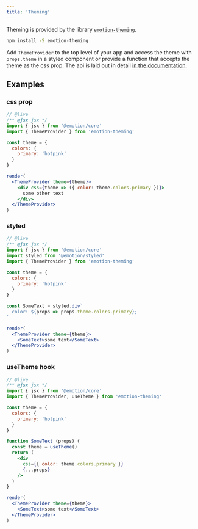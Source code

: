 ```yaml
---
title: 'Theming'
---
```


Theming is provided by the library [`emotion-theming`](https://emotion.sh/docs/emotion-theming).

```bash
npm install -S emotion-theming
```

Add `ThemeProvider` to the top level of your app and access the theme with `props.theme` in a styled component or provide a function that accepts the theme as the css prop. The api is laid out in detail [in the documentation](https://emotion.sh/docs/emotion-theming).

## Examples

### css prop

```jsx
// @live
/** @jsx jsx */
import { jsx } from '@emotion/core'
import { ThemeProvider } from 'emotion-theming'

const theme = {
  colors: {
    primary: 'hotpink'
  }
}

render(
  <ThemeProvider theme={theme}>
    <div css={theme => ({ color: theme.colors.primary })}>
      some other text
    </div>
  </ThemeProvider>
)
```

### styled

```jsx
// @live
/** @jsx jsx */
import { jsx } from '@emotion/core'
import styled from '@emotion/styled'
import { ThemeProvider } from 'emotion-theming'

const theme = {
  colors: {
    primary: 'hotpink'
  }
}

const SomeText = styled.div`
  color: ${props => props.theme.colors.primary};
`

render(
  <ThemeProvider theme={theme}>
    <SomeText>some text</SomeText>
  </ThemeProvider>
)
```

### useTheme hook

```jsx
// @live
/** @jsx jsx */
import { jsx } from '@emotion/core'
import { ThemeProvider, useTheme } from 'emotion-theming'

const theme = {
  colors: {
    primary: 'hotpink'
  }
}

function SomeText (props) {
  const theme = useTheme()
  return (
    <div
      css={{ color: theme.colors.primary }}
      {...props}
    />
  )
}

render(
  <ThemeProvider theme={theme}>
    <SomeText>some text</SomeText>
  </ThemeProvider>
)
```

